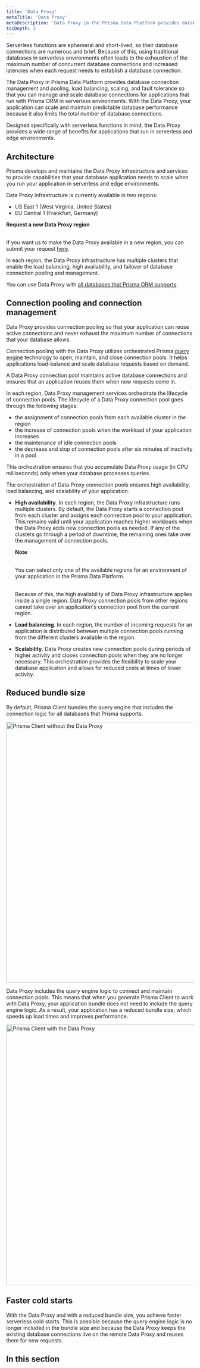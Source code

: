 ```yaml
---
title: 'Data Proxy'
metaTitle: 'Data Proxy'
metaDescription: 'Data Proxy in the Prisma Data Platform provides database connection management and pooling, load balancing, scaling, and fault tolerance features so that you can manage and scale database connections for applications that use Prisma ORM. With Data Proxy, your application can scale and maintain predictable database performance because it also limits the total number of database connections.'
tocDepth: 3
---
```


<TopBlock>

Serverless functions are ephemeral and short-lived, so their database connections are numerous and brief. Because of this, using traditional databases in serverless environments often leads to the exhaustion of the maximum number of concurrent database connections and increased latencies when each request needs to establish a database connection.

The Data Proxy in Prisma Data Platform provides database connection management and pooling, load balancing, scaling, and fault tolerance so that you can manage and scale database connections for applications that run with Prisma ORM in serverless environments. With the Data Proxy, your application can scale and maintain predictable database performance because it also limits the total number of database connections.

Designed specifically with serverless functions in mind, the Data Proxy provides a wide range of benefits for applications that run in serverless and edge environments.

</TopBlock>

## Architecture

Prisma develops and maintains the Data Proxy infrastructure and services to provide capabilities that your database application needs to scale when you run your application in serverless and edge environments.

Data Proxy infrastructure is currently available in two regions:

- US East 1 (West Virginia, United States)
- EU Central 1 (Frankfurt, Germany)

<Admonition>

**Request a new Data Proxy region**<br /><br />

If you want us to make the Data Proxy available in a new region, you can submit your request [here](https://prisma103696.typeform.com/to/Y03RBE5c).

</Admonition>

In each region, the Data Proxy infrastructure has multiple clusters that enable the load balancing, high availability, and failover of database connection pooling and management.

You can use Data Proxy with [all databases that Prisma ORM supports](/orm/reference/supported-databases).

## Connection pooling and connection management

Data Proxy provides connection pooling so that your application can reuse active connections and never exhaust the maximum number of connections that your database allows.

Connection pooling with the Data Proxy utilizes orchestrated Prisma [query engine](/orm/more/under-the-hood/engines) technology to open, maintain, and close connection pools. It helps applications load-balance and scale database requests based on demand.

A Data Proxy connection pool maintains active database connections and ensures that an application reuses them when new requests come in.

In each region, Data Proxy management services orchestrate the lifecycle of connection pools. The lifecycle of a Data Proxy connection pool goes through the following stages:

- the assignment of connection pools from each available cluster in the region
- the increase of connection pools when the workload of your application increases
- the maintenance of idle connection pools
- the decrease and stop of connection pools after six minutes of inactivity in a pool

This orchestration ensures that you accumulate Data Proxy usage (in CPU milliseconds) only when your database processes queries.

The orchestration of Data Proxy connection pools ensures high availability, load balancing, and scalability of your application.

- **High availability**. In each region, the Data Proxy infrastructure runs multiple clusters. By default, the Data Proxy starts a connection pool from each cluster and assigns each connection pool to your application. This remains valid until your application reaches higher workloads when the Data Proxy adds new connection pools as needed. If any of the clusters go through a period of downtime, the remaining ones take over the management of connection pools.

  <Admonition>

  **Note**<br /><br />

  You can select only one of the available regions for an environment of your application in the Prisma Data Platform.<br /><br />

  Because of this, the high availability of Data Proxy infrastructure applies inside a single region. Data Proxy connection pools from other regions cannot take over an application's connection pool from the current region.

  </Admonition>

- **Load balancing**. In each region, the number of incoming requests for an application is distributed between multiple connection pools running from the different clusters available in the region.
- **Scalability**. Data Proxy creates new connection pools during periods of higher activity and closes connection pools when they are no longer necessary. This orchestration provides the flexibility to scale your database application and allows for reduced costs at times of lower activity.

## Reduced bundle size

By default, Prisma Client bundles the query engine that includes the connection logic for all databases that Prisma supports.

<img
  src="../images/data-proxy/prisma-bundle-without-data-proxy.svg"
  alt="Prisma Client without the Data Proxy"
  width="700px"
/>

Data Proxy includes the query engine logic to connect and maintain connection pools. This means that when you generate Prisma Client to work with Data Proxy, your application bundle does not need to include the query engine logic. As a result, your application has a reduced bundle size, which speeds up load times and improves performance.

<img
  src="../images/data-proxy/prisma-bundle-with-data-proxy.svg"
  alt="Prisma Client with the Data Proxy"
  width="700px"
/>

## Faster cold starts

With the Data Proxy and with a reduced bundle size, you achieve faster serverless cold starts. This is possible because the query engine logic is no longer included in the bundle size and because the Data Proxy keeps the existing database connections live on the remote Data Proxy and reuses them for new requests.

## In this section

<Subsections />
